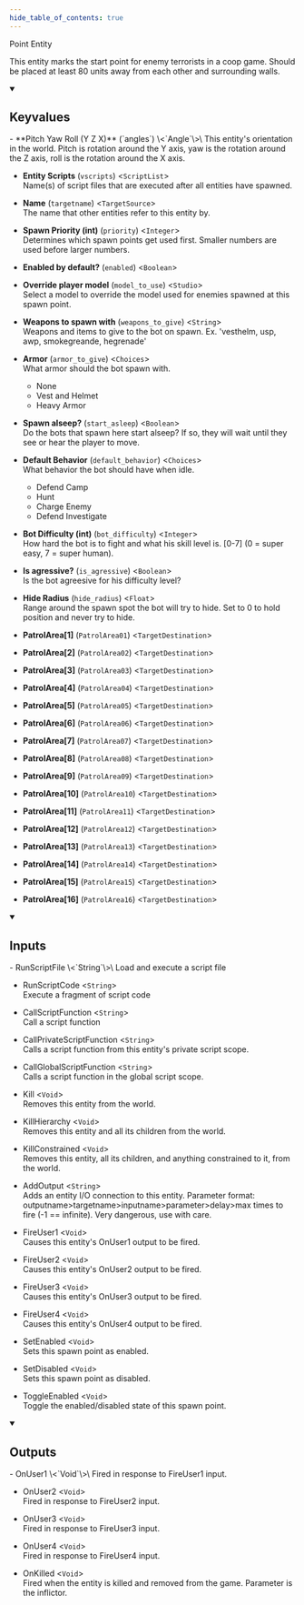```yaml
---
hide_table_of_contents: true
---
```


Point Entity

This entity marks the start point for enemy terrorists in a coop game. Should be placed at least 80 units away from each other and surrounding walls.

<details open>
<summary><h2>Keyvalues</h2></summary>
- **Pitch Yaw Roll (Y Z X)** (`angles`) \<`Angle`\>\
This entity's orientation in the world. Pitch is rotation around the Y axis, yaw is the rotation around the Z axis, roll is the rotation around the X axis.

- **Entity Scripts** (`vscripts`) \<`ScriptList`\>\
Name(s) of script files that are executed after all entities have spawned.

- **Name** (`targetname`) \<`TargetSource`\>\
The name that other entities refer to this entity by.

- **Spawn Priority (int)** (`priority`) \<`Integer`\>\
Determines which spawn points get used first.  Smaller numbers are used before larger numbers.

- **Enabled by default?** (`enabled`) \<`Boolean`\>

- **Override player model** (`model_to_use`) \<`Studio`\>\
Select a model to override the model used for enemies spawned at this spawn point.

- **Weapons to spawn with** (`weapons_to_give`) \<`String`\>\
Weapons and items to give to the bot on spawn. Ex. 'vesthelm, usp, awp, smokegreande, hegrenade'

- **Armor** (`armor_to_give`) \<`Choices`\>\
What armor should the bot spawn with.
  - None 
  - Vest and Helmet 
  - Heavy Armor 


- **Spawn alseep?** (`start_asleep`) \<`Boolean`\>\
Do the bots that spawn here start alseep? If so, they will wait until they see or hear the player to move.

- **Default Behavior** (`default_behavior`) \<`Choices`\>\
What behavior the bot should have when idle.
  - Defend Camp 
  - Hunt 
  - Charge Enemy 
  - Defend Investigate 


- **Bot Difficulty (int)** (`bot_difficulty`) \<`Integer`\>\
How hard the bot is to fight and what his skill level is. [0-7] (0 = super easy, 7 = super human).

- **Is agressive?** (`is_agressive`) \<`Boolean`\>\
Is the bot agreesive for his difficulty level?

- **Hide Radius** (`hide_radius`) \<`Float`\>\
Range around the spawn spot the bot will try to hide. Set to 0 to hold position and never try to hide.

- **PatrolArea[1]** (`PatrolArea01`) \<`TargetDestination`\>

- **PatrolArea[2]** (`PatrolArea02`) \<`TargetDestination`\>

- **PatrolArea[3]** (`PatrolArea03`) \<`TargetDestination`\>

- **PatrolArea[4]** (`PatrolArea04`) \<`TargetDestination`\>

- **PatrolArea[5]** (`PatrolArea05`) \<`TargetDestination`\>

- **PatrolArea[6]** (`PatrolArea06`) \<`TargetDestination`\>

- **PatrolArea[7]** (`PatrolArea07`) \<`TargetDestination`\>

- **PatrolArea[8]** (`PatrolArea08`) \<`TargetDestination`\>

- **PatrolArea[9]** (`PatrolArea09`) \<`TargetDestination`\>

- **PatrolArea[10]** (`PatrolArea10`) \<`TargetDestination`\>

- **PatrolArea[11]** (`PatrolArea11`) \<`TargetDestination`\>

- **PatrolArea[12]** (`PatrolArea12`) \<`TargetDestination`\>

- **PatrolArea[13]** (`PatrolArea13`) \<`TargetDestination`\>

- **PatrolArea[14]** (`PatrolArea14`) \<`TargetDestination`\>

- **PatrolArea[15]** (`PatrolArea15`) \<`TargetDestination`\>

- **PatrolArea[16]** (`PatrolArea16`) \<`TargetDestination`\>


 </details>
<details open>
<summary><h2>Inputs</h2></summary>
- RunScriptFile \<`String`\>\
Load and execute a script file

- RunScriptCode \<`String`\>\
Execute a fragment of script code

- CallScriptFunction \<`String`\>\
Call a script function

- CallPrivateScriptFunction \<`String`\>\
Calls a script function from this entity's private script scope.

- CallGlobalScriptFunction \<`String`\>\
Calls a script function in the global script scope.

- Kill \<`Void`\>\
Removes this entity from the world.

- KillHierarchy \<`Void`\>\
Removes this entity and all its children from the world.

- KillConstrained \<`Void`\>\
Removes this entity, all its children, and anything constrained to it, from the world.

- AddOutput \<`String`\>\
Adds an entity I/O connection to this entity. Parameter format: outputname&gt;targetname>inputname&gt;parameter&gt;delay&gt;max times to fire (-1 == infinite). Very dangerous, use with care.

- FireUser1 \<`Void`\>\
Causes this entity's OnUser1 output to be fired.

- FireUser2 \<`Void`\>\
Causes this entity's OnUser2 output to be fired.

- FireUser3 \<`Void`\>\
Causes this entity's OnUser3 output to be fired.

- FireUser4 \<`Void`\>\
Causes this entity's OnUser4 output to be fired.

- SetEnabled \<`Void`\>\
Sets this spawn point as enabled.

- SetDisabled \<`Void`\>\
Sets this spawn point as disabled.

- ToggleEnabled \<`Void`\>\
Toggle the enabled/disabled state of this spawn point.


 </details>
<details open>
<summary><h2>Outputs</h2></summary>
- OnUser1 \<`Void`\>\
Fired in response to FireUser1 input.

- OnUser2 \<`Void`\>\
Fired in response to FireUser2 input.

- OnUser3 \<`Void`\>\
Fired in response to FireUser3 input.

- OnUser4 \<`Void`\>\
Fired in response to FireUser4 input.

- OnKilled \<`Void`\>\
Fired when the entity is killed and removed from the game. Parameter is the inflictor.


 </details>